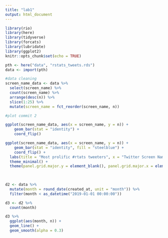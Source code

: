 ```yaml
---
title: "lab1"
output: html_document
---
```


```r

library(rio)
library(here)
library(tidyverse)
library(forcats)
library(lubridate)
library(ggplot2)
knitr::opts_chunk$set(echo = TRUE)


```


```r

pth <- here("data", "rstats_tweets.rds")
data <- import(pth)

```

```r

#data cleaning 
screen_name_data <- data %>% 
  select(screen_name) %>% 
  count(screen_name) %>% 
  arrange(desc(n)) %>% 
  slice(1:25) %>% 
  mutate(screen_name = fct_reorder(screen_name, n))

#plot commit 2

ggplot(screen_name_data, aes(x = screen_name, y = n)) +
    geom_bar(stat = "identity") +
    coord_flip()

```
```r
ggplot(screen_name_data, aes(x = screen_name, y = n)) +
    geom_bar(stat = "identity", fill = "steelblue") +
    coord_flip() + 
  labs(title = "Most prolific #rtats tweeters", x = "Twitter Screen Name", y = "Count", subtitle = "Top 25 screen names displayed", caption = "Data from Mike Kearny, distributed via #tidytuesday") +
  theme_minimal() +
  theme(panel.grid.major.y = element_blank(), panel.grid.major.x = element_line(color = "grey"))
  
  
```

```r

d2 <- data %>%
  mutate(month = round_date(created_at, unit = "month")) %>%
  filter(month < as_datetime("2019-01-01 00:00:00"))

d3 <- d2 %>%
  count(month)

d3 %>%
  ggplot(aes(month, n)) +
  geom_line() +
  geom_smooth(alpha = 0.3)

```




